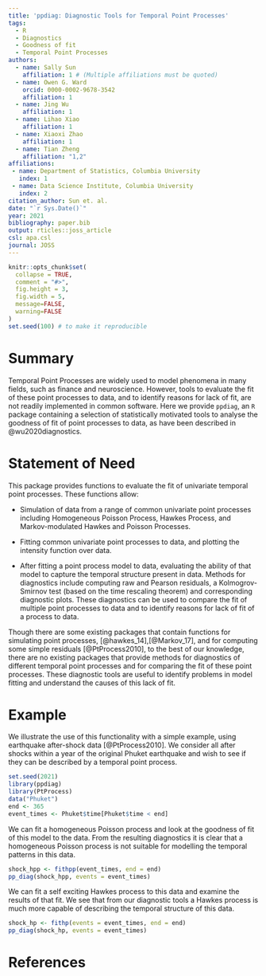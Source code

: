 ```yaml
---
title: 'ppdiag: Diagnostic Tools for Temporal Point Processes'
tags:
  - R
  - Diagnostics
  - Goodness of fit
  - Temporal Point Processes
authors:
  - name: Sally Sun
    affiliation: 1 # (Multiple affiliations must be quoted)
  - name: Owen G. Ward
    orcid: 0000-0002-9678-3542
    affiliation: 1
  - name: Jing Wu
    affiliation: 1
  - name: Lihao Xiao
    affiliation: 1
  - name: Xiaoxi Zhao
    affiliation: 1
  - name: Tian Zheng
    affiliation: "1,2"
affiliations:
 - name: Department of Statistics, Columbia University
   index: 1
 - name: Data Science Institute, Columbia University
   index: 2
citation_author: Sun et. al.
date: "`r Sys.Date()`"
year: 2021
bibliography: paper.bib
output: rticles::joss_article
csl: apa.csl
journal: JOSS
---
```


```r
knitr::opts_chunk$set(
  collapse = TRUE,
  comment = "#>",
  fig.height = 3,
  fig.width = 5,
  message=FALSE,
  warning=FALSE
)
set.seed(100) # to make it reproducible
```

# Summary

Temporal Point Processes are widely used to model
phenomena in many fields, such as finance and neuroscience.
However, tools to evaluate the fit of these point
processes to data, and to identify reasons for lack of
fit, are not readily implemented in common software.
Here we provide `ppdiag`, an `R`
package containing a 
selection of statistically motivated
tools to analyse the goodness of fit of point processes to
data, as have been described in @wu2020diagnostics.

# Statement of Need
This package provides functions to evaluate the fit of
univariate temporal point processes. These functions allow: 

- Simulation 
of data from a range of common univariate point processes including Homogeneous 
Poisson Process, Hawkes Process, and Markov-modulated Hawkes and Poisson
Processes. 

- Fitting common univariate point processes to data,
and plotting the intensity function over data. 

- After fitting a point process model to data, evaluating the 
ability of that model to capture the temporal
structure present in data.
Methods for diagnostics include computing raw and Pearson residuals,
a Kolmogrov-Smirnov 
test (based on the time rescaling theorem)
and corresponding diagnostic plots. These diagnostics can be used to 
compare the fit of multiple point processes to data and to
identify reasons for lack of fit of a process to data.


Though there are some existing 
packages that contain functions for simulating point 
processes, [@hawkes_14],[@Markov_17],
and for computing some 
simple residuals [@PtProcess2010],
to the best of our knowledge, 
there are no existing packages that provide methods for
diagnostics of different 
temporal point processes and for comparing the fit of these point processes. 
These diagnostic tools are useful to identify problems in model 
fitting and understand the causes of this lack of fit.

# Example

We illustrate the use of this functionality
with a simple example, using earthquake after-shock data
[@PtProcess2010]. We consider all after shocks within a
year of the original Phuket earthquake and wish to see 
if they can be described by a temporal point process.

```r
set.seed(2021) 
library(ppdiag)
library(PtProcess)
data("Phuket")
end <- 365
event_times <- Phuket$time[Phuket$time < end]
```

We can fit a homogeneous Poisson process and look at the
goodness of fit of this model to the data. From the resulting 
diagnostics it is clear that a homogeneous Poisson process
is not suitable for modelling the temporal patterns in this 
data.

```r
shock_hpp <- fithpp(event_times, end = end)
pp_diag(shock_hpp, events = event_times)
```

We can fit a self exciting Hawkes process to this
data and examine the results of that fit. We see that from our
diagnostic tools a Hawkes process is much more capable of
describing the temporal structure of this data.
<!-- Examining the results of the Kolmogrov-Smirnov test, based -->
<!-- on the time rescaling theorem [@brown2002time], indicates that -->
<!-- a Hawkes process better describes these events. -->

```r
shock_hp <- fithp(events = event_times, end = end)
pp_diag(shock_hp, events = event_times)
```





# References
